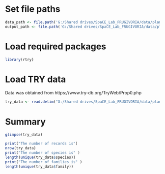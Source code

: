 

# Set file paths
```r
data_path <- file.path('G:/Shared drives/SpaCE_Lab_FRUGIVORIA/data/plants/L0')
output_path <- file.path('G:/Shared drives/SpaCE_Lab_FRUGIVORIA/data/plants/L1')
```

# Load required packages
```r
library(rtry)
```


# Load TRY data
Data was obtained from https://www.try-db.org/TryWeb/Prop0.php 
```r
try_data <- read.delim("G:/Shared drives/SpaCE_Lab_FRUGIVORIA/data/plants/L0/TRY/25496_17032023010024/25496.txt")
```

# Summary 
```r
glimpse(try_data)
```

```r
print("The number of records is")
nrow(try_data)
print("The number of species is" )
length(unique(try_data$species))
print("The number of families is" )
length(unique(try_data$family))
```

